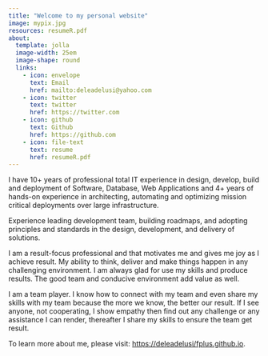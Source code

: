 ---
title: "Welcome to my personal website"
image: mypix.jpg
resources: resumeR.pdf
about:
  template: jolla
  image-width: 25em
  image-shape: round
  links:
    - icon: envelope
      text: Email
      href: mailto:deleadelusi@yahoo.com
    - icon: twitter
      text: twitter
      href: https://twitter.com
    - icon: github
      text: Github
      href: https://github.com
    - icon: file-text
      text: resume
      href: resumeR.pdf
---

I have 10+ years of professional total IT experience in design, develop, build and deployment of Software, Database, Web Applications and 4+ years of hands-on experience in architecting, automating and optimizing mission critical deployments over large infrastructure. 

Experience leading development team, building roadmaps, and adopting principles and standards in the design, development, and delivery of solutions.

I am a result-focus professional and that motivates me and gives me joy as I achieve result. My ability to think, deliver and make things happen in any challenging environment. I am always glad for use my skills and produce results. The good team and conducive environment add value as well.

I am a team player. I know how to connect with my team and even share my skills with my team because the more we know, the better our result. If I see anyone, not cooperating, I show empathy then find out any challenge or any assistance I can render, thereafter I share my skills to ensure the team get result.

To learn more about me, please visit: <https://deleadelusi/fplus.github.io>.




```{r}

```
